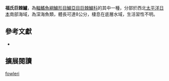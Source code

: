 {{Speciesbox
| image = 
| image_caption = 
| status = NE
| status_system = IUCN3.1
| genus = Ostracoberyx
| species = fowleri
| authority = [[Matsubara|Matsubara]], 1939
| synonyms = 
|}}

'''福氏巨棘鱸'''，為[[輻鰭魚綱|輻鰭魚綱]][[鱸形目|鱸形目]][[鱸亞目|鱸亞目]][[巨棘鱸科|巨棘鱸科]]的其中一種，分部於西北[[太平洋|太平洋]][[日本|日本]]南部海域，為深海魚類，體長可達8公分，棲息在底層水域，生活習性不明。
==參考文獻 ==
*{{FishBase_species|genus=Ostracoberyx|species=fowleri|year=2016|month=9}}

== 擴展閱讀 ==
{{refbegin}}
{{wikispecies-inline|Ostracoberyx fowleri|福氏巨棘鱸}}
{{refend}}
{{Taxonbar|from=Q2495326}}

[[Category:巨棘鱸屬|fowleri]]


{{鱸形目小作品}}
